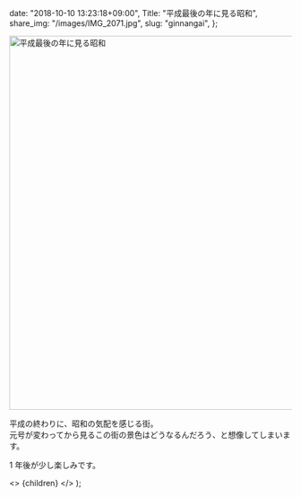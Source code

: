 
  date: "2018-10-10 13:23:18+09:00",
  Title: "平成最後の年に見る昭和",
  share_img: "/images/IMG_2071.jpg",
  slug: "ginnangai",
};

<img src="/images/IMG_2071.jpg" alt="平成最後の年に見る昭和" width="1000" height="667" />

平成の終わりに、昭和の気配を感じる街。<br />
元号が変わってから見るこの街の景色はどうなるんだろう、と想像してしまいます。

1 年後が少し楽しみです。

  <>
    <Head>
      <title>{meta.Title} | 異郷好実</title>
    </Head>
    <PostLayout meta={meta}>{children}</PostLayout>
  </>
);
